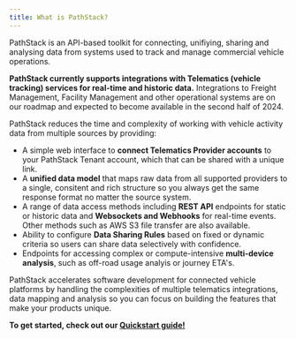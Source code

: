 ```yaml
---
title: What is PathStack?
---
```


PathStack is an API-based toolkit for connecting, unifiying, sharing and analysing data from systems used to track and manage commercial vehicle operations. 

<Tip>**PathStack currently supports integrations with Telematics (vehicle tracking) services for real-time and historic data.** Integrations to Freight Management, Facility Management and other operational systems are on our roadmap and expected to become available in the second half of 2024.</Tip>

PathStack reduces the time and complexity of working with vehicle activity data from multiple sources by providing:
* A simple web interface to **connect Telematics Provider accounts** to your PathStack Tenant account, which that can be shared with a unique link.
* A **unified data model** that maps raw data from all supported providers to a single, consitent and rich structure so you always get the same response format no matter the source system.
* A range of data access methods including **REST API** endpoints for static or historic data and **Websockets and Webhooks** for real-time events. Other methods such as AWS S3 file transfer are also available.
* Ability to configure **Data Sharing Rules** based on fixed or dynamic criteria so users can share data selectively with confidence.
* Endpoints for accessing complex or compute-intensive **multi-device analysis**, such as off-road usage analyis or journey ETA's.

PathStack accelerates software development for connected vehicle platforms by handling the complexities of multiple telematics integrations, data mapping and analysis so you can focus on building the features that make your products unique.

**To get started, check out our [Quickstart guide!](/quickstart)**
